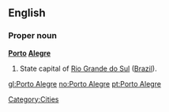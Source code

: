 ==English==

===Proper noun===
'''[[Porto]] [[Alegre]]'''

#State capital of [[Rio Grande do Sul]] ([[Brazil]]).

[[Category:Cities]]

[[gl:Porto Alegre]]
[[no:Porto Alegre]]
[[pt:Porto Alegre]]